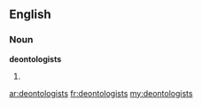 ==English==

===Noun===
'''deontologists'''

# {{plural of|[[deontologist]]}}

[[ar:deontologists]]
[[fr:deontologists]]
[[my:deontologists]]